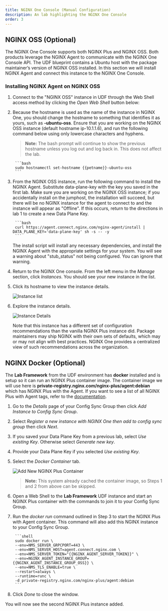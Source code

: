 ```yaml
---
title: NGINX One Console (Manual Configuration)
description: An lab highlighting the NGINX One Console
order: 3
---
```


## NGINX OSS (Optional)

The NGINX One Console supports both NGINX Plus and NGINX OSS. Both products leverage the NGINX Agent to communicate with the NGINX One Console API.
The UDF blueprint contains a Ubuntu host with the package maintainer’s version of NGINX OSS installed.  In this section we will install NGINX Agent and connect this instance to the NGINX One Console.

### Installing NGINX Agent on NGINX OSS

1. Connect to the "NGINX OSS" instance in UDF through the Web Shell access method by clicking the *Open Web Shell* button below:

    <UDFComponent
        name="NGINX OSS"
    />

1. Because the hostname is used as the name of the instance in NGINX One, you should change the hostname to something that identifies it as yours, such as **<GetVariable name="petname" />-ubuntu-oss**.
Ensure that you are working on the NGINX OSS instance (default hostname ip-10.1.1.6), and run the following command below using only lowercase characters and hyphens.

    > **Note:** The bash prompt will continue to show the previous hostname unless you log out and log back in. This does not affect the lab.

        ```bash
        sudo hostnamectl set-hostname {{petname}}-ubuntu-oss
        ```

1. From the NGINX OSS instance, run the following command to install the NGINX Agent. Substitute data-plane-key with the key you saved in the first lab. Make sure you are working on the NGINX OSS instance; if you accidentally install on the jumphost, the installation will succeed, but there will be no NGINX instance for the agent to connect to and the instance will appear as "Offline". If this occurs, return to the directions in lab 1 to create a new Data Plane Key.

        ```bash
        curl https://agent.connect.nginx.com/nginx-agent/install | DATA_PLANE_KEY='data-plane-key' sh -s -- -y
        ```

    The install script will install any necessary dependencies, and install the NGINX Agent with the appropriate settings for your system. You will see a warning about "stub_status" not being configured. You can ignore that warning.

1. Return to the NGINX One console. From the left menu in the *Manage* section, click *Instances*. You should see your new instance in the list.

1. Click its hostname to view the instance details.

    ![Instance list](media/lab4-2.png)

1. Explore the instance details.

    ![Instance Details](media/lab4-3.png)

    Note that this instance has a different set of configuration recommendations than the vanilla NGINX Plus instance did. Package maintainers may ship NGINX with their own sets of defaults, which may or may not align with best practices. NGINX One provides a centralized view of such recommendations across the organization.

<APICheck
url="http://1.1.1.6"
targetStatusCode={200}
/>

## NGINX Docker (Optional)

The **Lab Framework** from the UDF environment has **docker** installed and is setup so it can run an NGINX Plus container image. The container image we will use here is **private-registry.nginx.com/nginx-plus/agent:debian** which has NGINX Plus with the Agent. If you want to see a list of all NGINX Plus with Agent tags, refer to the [documentation](https://docs.nginx.com/nginx/admin-guide/installing-nginx/installing-nginx-docker/#pulling-the-image).

1. Go to the *Details* page of your Config Sync Group then click *Add Instance to Config Sync Group*.

1. Select *Register a new instance with NGINX One then add to config sync group* then click *Next*.

1. If you saved your Data Plane Key from a previous lab, select *Use existing Key*. Otherwise select *Generate new key*.

1. Provide your Data Plane Key if you selected *Use existing Key*.

1. Select the *Docker Container* tab.

    ![Add New NGINX Plus Container](media/lab5-17.png)

    > **Note:** This system already cached the container image, so Steps 1 and 2 from above can be skipped.

1. Open a Web Shell to the **Lab Framework** UDF instance and start an NGINX Plus container with the commands to join it to your Config Sync Group.

    <UDFComponent
        name="Lab Framework"
    />

1. Run the *docker run* command outlined in Step 3 to start the NGINX Plus with Agent container. This command will also add this NGINX instance to your Config Sync Group.

        ```shell
        sudo docker run \
        --env=NMS_SERVER_GRPCPORT=443 \
        --env=NMS_SERVER_HOST=agent.connect.nginx.com \
        --env=NMS_SERVER_TOKEN="{{NGINX_AGENT_SERVER_TOKEN}}" \
        --env=NGINX_AGENT_INSTANCE_GROUP={{NGINX_AGENT_INSTANCE_GROUP_OSS}} \
        --env=NMS_TLS_ENABLE=true \
        --restart=always \
        --runtime=runc \
        -d private-registry.nginx.com/nginx-plus/agent:debian
        ```

1. Click *Done* to close the window.

You will now see the second NGINX Plus instance added.

<APICheck
url="http://1.1.1.7"
targetStatusCode={200}
/>

